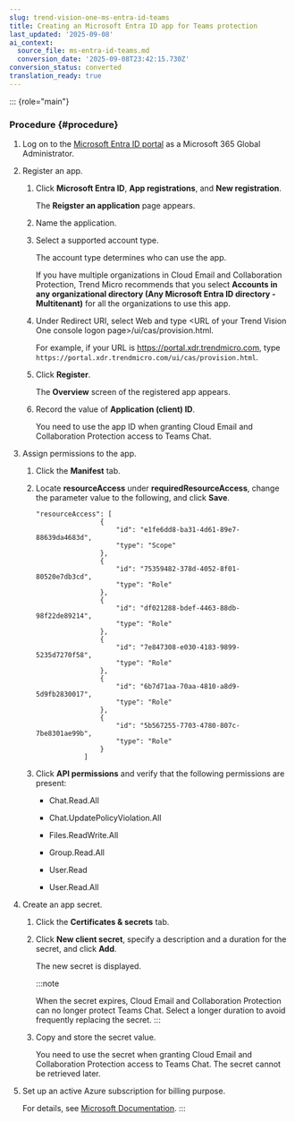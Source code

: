 ```yaml
---
slug: trend-vision-one-ms-entra-id-teams
title: Creating an Microsoft Entra ID app for Teams protection
last_updated: '2025-09-08'
ai_context:
  source_file: ms-entra-id-teams.md
  conversion_date: '2025-09-08T23:42:15.730Z'
conversion_status: converted
translation_ready: true
---
```


::: {role="main"}
### Procedure {#procedure}

1.  Log on to the [Microsoft Entra ID portal](https://portal.azure.com/) as a Microsoft 365 Global Administrator.

2.  Register an app.

    1.  Click **Microsoft Entra ID**, **App registrations**, and **New registration**.

        The **Reigster an application** page appears.

    2.  Name the application.

    3.  Select a supported account type.

        The account type determines who can use the app.

        If you have multiple organizations in Cloud Email and Collaboration Protection, Trend Micro recommends that you select **Accounts in any organizational directory (Any Microsoft Entra ID directory - Multitenant)** for all the organizations to use this app.

    4.  Under Redirect URI, select Web and type \<URL of your Trend Vision One console logon page\>/ui/cas/provision.html.

        For example, if your URL is https://portal.xdr.trendmicro.com, type `https://portal.xdr.trendmicro.com/ui/cas/provision.html`.

    5.  Click **Register**.

        The **Overview** screen of the registered app appears.

    6.  Record the value of **Application (client) ID**.

        You need to use the app ID when granting Cloud Email and Collaboration Protection access to Teams Chat.

3.  Assign permissions to the app.

    1.  Click the **Manifest** tab.

    2.  Locate **resourceAccess** under **requiredResourceAccess**, change the parameter value to the following, and click **Save**.

        ``` codeblock
        "resourceAccess": [
                        {
                            "id": "e1fe6dd8-ba31-4d61-89e7-88639da4683d",
                            "type": "Scope"
                        },
                        {
                            "id": "75359482-378d-4052-8f01-80520e7db3cd",
                            "type": "Role"
                        },
                        {
                            "id": "df021288-bdef-4463-88db-98f22de89214",
                            "type": "Role"
                        },
                        {
                            "id": "7e847308-e030-4183-9899-5235d7270f58",
                            "type": "Role"
                        },
                        {
                            "id": "6b7d71aa-70aa-4810-a8d9-5d9fb2830017",
                            "type": "Role"
                        },
                        {
                            "id": "5b567255-7703-4780-807c-7be8301ae99b",
                            "type": "Role"
                        }
                    ]
        ```

    3.  Click **API permissions** and verify that the following permissions are present:

        - Chat.Read.All

        - Chat.UpdatePolicyViolation.All

        - Files.ReadWrite.All

        - Group.Read.All

        - User.Read

        - User.Read.All

4.  Create an app secret.

    1.  Click the **Certificates & secrets** tab.

    2.  Click **New client secret**, specify a description and a duration for the secret, and click **Add**.

        The new secret is displayed.

        :::note

        When the secret expires, Cloud Email and Collaboration Protection can no longer protect Teams Chat. Select a longer duration to avoid frequently replacing the secret.
        :::

    3.  Copy and store the secret value.

        You need to use the secret when granting Cloud Email and Collaboration Protection access to Teams Chat. The secret cannot be retrieved later.

5.  Set up an active Azure subscription for billing purpose.

    For details, see [Microsoft Documentation](https://learn.microsoft.com/en-us/graph/metered-api-setup?tabs=azurecloudshell).
:::

